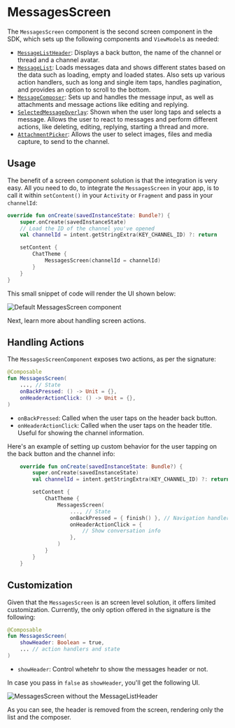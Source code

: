 # MessagesScreen

The `MessagesScreen` component is the second screen component in the SDK, which sets up the following components and `ViewModel`s as needed:

* [`MessageListHeader`](./02-message-list-header.mdx): Displays a back button, the name of the channel or thread and a channel avatar.
* [`MessageList`](./03-message-list.mdx): Loads messages data and shows different states based on the data such as loading, empty and loaded states. Also sets up various action handlers, such as long and single item taps, handles pagination, and provides an option to scroll to the bottom.
* [`MessageComposer`](./04-message-composer.mdx): Sets up and handles the message input, as well as attachments and message actions like editing and replying.
* [`SelectedMessageOverlay`](./06-selected-message-overlay.mdx): Shown when the user long taps and selects a message. Allows the user to react to messages and perform different actions, like deleting, editing, replying, starting a thread and more.
* [`AttachmentPicker`](./05-attachments-picker.mdx): Allows the user to select images, files and media capture, to send to the channel.

<!-- TODO WIP PAGE The `MessagesScreen` is very complex and sets up many interactions between different components. We recommend reading our [Building Messages Screen](../07-guides/02-building-messages-screen.mdx) guide for more information on this component and other internal components. -->

## Usage

The benefit of a screen component solution is that the integration is very easy. All you need to do, to integrate the `MessagesScreen` in your app, is to call it within `setContent()` in your `Activity` or `Fragment` and pass in your `channelId`:

```kotlin
override fun onCreate(savedInstanceState: Bundle?) {
    super.onCreate(savedInstanceState)
    // Load the ID of the channel you've opened
    val channelId = intent.getStringExtra(KEY_CHANNEL_ID) ?: return

    setContent {
        ChatTheme {
            MessagesScreen(channelId = channelId)
        }
    }
}
```

This small snippet of code will render the UI shown below:

![Default MessagesScreen component](../../assets/compose_default_messages_screen_component.png)

Next, learn more about handling screen actions.

## Handling Actions

The `MessagesScreenComponent` exposes two actions, as per the signature:

```kotlin
@Composable
fun MessagesScreen(
    ..., // State
    onBackPressed: () -> Unit = {},
    onHeaderActionClick: () -> Unit = {},
)
```

* `onBackPressed`: Called when the user taps on the header back button.
* `onHeaderActionClick`: Called when the user taps on the header title. Useful for showing the channel information.

Here's an example of setting up custom behavior for the user tapping on the back button and the channel info:

```kotlin
    override fun onCreate(savedInstanceState: Bundle?) {
        super.onCreate(savedInstanceState)
        val channelId = intent.getStringExtra(KEY_CHANNEL_ID) ?: return

        setContent {
            ChatTheme {
                MessagesScreen(
                    ..., // State
                    onBackPressed = { finish() }, // Navigation handler
                    onHeaderActionClick = {
                        // Show conversation info
                    },
                )
            }
        }
    }
```

## Customization

Given that the `MessagesScreen` is an screen level solution, it offers limited customization. Currently, the only option offered in the signature is the following:

```kotlin
@Composable
fun MessagesScreen(
    showHeader: Boolean = true,
    ... // action handlers and state
)
```

* `showHeader`: Control whetehr to show the messages header or not.

In case you pass in `false` as `showHeader`, you'll get the following UI.

![MessagesScreen without the MessageListHeader](../../assets/compose_custom_messages_screen_component.png)

As you can see, the header is removed from the screen, rendering only the list and the composer.

<!-- TODO WIP PAGE If you want more customization of this screen, read our [Building Messages Screen](../07-guides/02-building-messages-screen.mdx) and [Building Custom Screens](../07-guides/06-building-custom-screens.mdx) guides. -->
